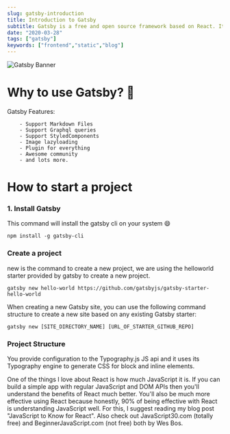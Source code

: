 ```yaml
---
slug: gatsby-introduction
title: Introduction to Gatsby
subtitle: Gatsby is a free and open source framework based on React. It is a blazing fast modern site generator for React.
date: "2020-03-28"
tags: ["gatsby"]
keywords: ["frontend","static","blog"]
---
```



![Gatsby Banner](./images/banner.jpg)

# Why to use Gatsby?  :tada:
Gatsby Features:

```
	- Support Markdown Files
	- Support Graphql queries
	- Support StyledComponents
	- Image lazyloading
	- Plugin for everything
	- Awesome community
	- and lots more.
```

# How to start a project

### 1. Install Gatsby

This command will install the gatsby cli on your system  :smile:
```
npm install -g gatsby-cli
```

### Create a project 

new is the command to create a new project, we are using the helloworld starter provided by gatsby to create a new project.
```
gatsby new hello-world https://github.com/gatsbyjs/gatsby-starter-hello-world
```

When creating a new Gatsby site, you can use the following command structure to create a new site based on any existing Gatsby starter:
```
gatsby new [SITE_DIRECTORY_NAME] [URL_OF_STARTER_GITHUB_REPO]
```

### Project Structure

You provide configuration to the Typography.js JS api and it uses its Typography engine to generate CSS for block and inline elements.

One of the things I love about React is how much JavaScript it is. If you can build a simple app with regular JavaScript and DOM APIs then you'll understand the benefits of React much better. You'll also be much more effective using React because honestly, 90% of being effective with React is understanding JavaScript well. For this, I suggest reading my blog post "JavaScript to Know for React". Also check out JavaScript30.com (totally free) and BeginnerJavaScript.com (not free) both by Wes Bos.


